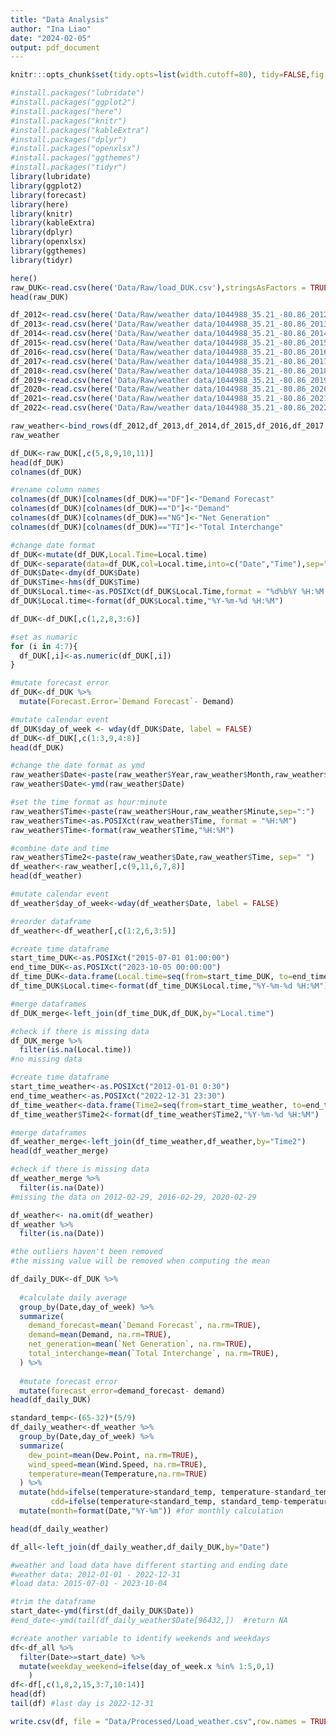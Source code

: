 ```yaml
---
title: "Data Analysis"
author: "Ina Liao"
date: "2024-02-05"
output: pdf_document
---
```



```r
knitr:::opts_chunk$set(tidy.opts=list(width.cutoff=80), tidy=FALSE,fig.align = "center", dev = "cairo_pdf", fig.pos = "H")
```

```r
#install.packages("lubridate")
#install.packages("ggplot2")
#install.packages("here")
#install.packages("knitr")
#install.packages("kableExtra")
#install.packages("dplyr")
#install.packages("openxlsx")
#install.packages("ggthemes")
#install.packages("tidyr")
library(lubridate)
library(ggplot2)
library(forecast) 
library(here)
library(knitr)
library(kableExtra)
library(dplyr)
library(openxlsx)
library(ggthemes)
library(tidyr)
```

```r
here()
raw_DUK<-read.csv(here('Data/Raw/load_DUK.csv'),stringsAsFactors = TRUE,skip=0,header=TRUE)
head(raw_DUK)
```
```r
df_2012<-read.csv(here('Data/Raw/weather data/1044988_35.21_-80.86_2012.csv'),skip=2,stringsAsFactors = TRUE)
df_2013<-read.csv(here('Data/Raw/weather data/1044988_35.21_-80.86_2013.csv'),skip=2,stringsAsFactors = TRUE)
df_2014<-read.csv(here('Data/Raw/weather data/1044988_35.21_-80.86_2014.csv'),skip=2,stringsAsFactors = TRUE)
df_2015<-read.csv(here('Data/Raw/weather data/1044988_35.21_-80.86_2015.csv'),skip=2,stringsAsFactors = TRUE)
df_2016<-read.csv(here('Data/Raw/weather data/1044988_35.21_-80.86_2016.csv'),skip=2,stringsAsFactors = TRUE)
df_2017<-read.csv(here('Data/Raw/weather data/1044988_35.21_-80.86_2017.csv'),skip=2,stringsAsFactors = TRUE)
df_2018<-read.csv(here('Data/Raw/weather data/1044988_35.21_-80.86_2018.csv'),skip=2,stringsAsFactors = TRUE)
df_2019<-read.csv(here('Data/Raw/weather data/1044988_35.21_-80.86_2019.csv'),skip=2,stringsAsFactors = TRUE)
df_2020<-read.csv(here('Data/Raw/weather data/1044988_35.21_-80.86_2020.csv'),skip=2,stringsAsFactors = TRUE)
df_2021<-read.csv(here('Data/Raw/weather data/1044988_35.21_-80.86_2021.csv'),skip=2,stringsAsFactors = TRUE)
df_2022<-read.csv(here('Data/Raw/weather data/1044988_35.21_-80.86_2022.csv'),skip=2,stringsAsFactors = TRUE)

raw_weather<-bind_rows(df_2012,df_2013,df_2014,df_2015,df_2016,df_2017,df_2018,df_2019,df_2020,df_2021,df_2022)
raw_weather
```

```r
df_DUK<-raw_DUK[,c(5,8,9,10,11)]
head(df_DUK)
colnames(df_DUK)

#rename column names 
colnames(df_DUK)[colnames(df_DUK)=="DF"]<-"Demand Forecast"
colnames(df_DUK)[colnames(df_DUK)=="D"]<-"Demand"
colnames(df_DUK)[colnames(df_DUK)=="NG"]<-"Net Generation"
colnames(df_DUK)[colnames(df_DUK)=="TI"]<-"Total Interchange"

#change date format 
df_DUK<-mutate(df_DUK,Local.Time=Local.time)
df_DUK<-separate(data=df_DUK,col=Local.time,into=c("Date","Time"),sep=" ") 
df_DUK$Date<-dmy(df_DUK$Date)
df_DUK$Time<-hms(df_DUK$Time)
df_DUK$Local.time<-as.POSIXct(df_DUK$Local.Time,format = "%d%b%Y %H:%M:%S")
df_DUK$Local.time<-format(df_DUK$Local.time,"%Y-%m-%d %H:%M")

df_DUK<-df_DUK[,c(1,2,8,3:6)]

#set as numaric
for (i in 4:7){
  df_DUK[,i]<-as.numeric(df_DUK[,i])
}

#mutate forecast error 
df_DUK<-df_DUK %>%
  mutate(Forecast.Error=`Demand Forecast`- Demand)

#mutate calendar event
df_DUK$day_of_week <- wday(df_DUK$Date, label = FALSE)
df_DUK<-df_DUK[,c(1:3,9,4:8)]
head(df_DUK)
```


```r
#change the date format as ymd
raw_weather$Date<-paste(raw_weather$Year,raw_weather$Month,raw_weather$Day,sep="-")
raw_weather$Date<-ymd(raw_weather$Date)

#set the time format as hour:minute
raw_weather$Time<-paste(raw_weather$Hour,raw_weather$Minute,sep=":")
raw_weather$Time<-as.POSIXct(raw_weather$Time, format = "%H:%M")
raw_weather$Time<-format(raw_weather$Time,"%H:%M")

#combine date and time
raw_weather$Time2<-paste(raw_weather$Date,raw_weather$Time, sep=" ")
df_weather<-raw_weather[,c(9,11,6,7,8)]
head(df_weather)

#mutate calendar event
df_weather$day_of_week<-wday(df_weather$Date, label = FALSE)

#reorder dataframe
df_weather<-df_weather[,c(1:2,6,3:5)]
```


```r
#create time dataframe
start_time_DUK<-as.POSIXct("2015-07-01 01:00:00")
end_time_DUK<-as.POSIXct("2023-10-05 00:00:00")
df_time_DUK<-data.frame(Local.time=seq(from=start_time_DUK, to=end_time_DUK, by="1 hour"))
df_time_DUK$Local.time<-format(df_time_DUK$Local.time,"%Y-%m-%d %H:%M")

#merge dataframes
df_DUK_merge<-left_join(df_time_DUK,df_DUK,by="Local.time")

#check if there is missing data
df_DUK_merge %>%
  filter(is.na(Local.time)) 
#no missing data
```

```r
#create time dataframe
start_time_weather<-as.POSIXct("2012-01-01 0:30")
end_time_weather<-as.POSIXct("2022-12-31 23:30")
df_time_weather<-data.frame(Time2=seq(from=start_time_weather, to=end_time_weather, by="1 hour"))
df_time_weather$Time2<-format(df_time_weather$Time2,"%Y-%m-%d %H:%M")

#merge dataframes
df_weather_merge<-left_join(df_time_weather,df_weather,by="Time2")
head(df_weather_merge)

#check if there is missing data
df_weather_merge %>%
  filter(is.na(Date)) 
#missing the data on 2012-02-29, 2016-02-29, 2020-02-29

df_weather<- na.omit(df_weather)
df_weather %>%
  filter(is.na(Date)) 
```


```r
#the outliers haven't been removed
#the missing value will be removed when computing the mean

df_daily_DUK<-df_DUK %>%
  
  #calculate daily average
  group_by(Date,day_of_week) %>%
  summarize(
    demand_forecast=mean(`Demand Forecast`, na.rm=TRUE),
    demand=mean(Demand, na.rm=TRUE),
    net_generation=mean(`Net Generation`, na.rm=TRUE),
    total_interchange=mean(`Total Interchange`, na.rm=TRUE),
  ) %>%
  
  #mutate forecast error 
  mutate(forecast_error=demand_forecast- demand)
head(df_daily_DUK)
```


```r
standard_temp<-(65-32)*(5/9)
df_daily_weather<-df_weather %>%
  group_by(Date,day_of_week) %>%
  summarize(
    dew_point=mean(Dew.Point, na.rm=TRUE),
    wind_speed=mean(Wind.Speed, na.rm=TRUE),
    temperature=mean(Temperature,na.rm=TRUE)
  ) %>%
  mutate(hdd=ifelse(temperature>standard_temp, temperature-standard_temp,0),
         cdd=ifelse(temperature<standard_temp, standard_temp-temperature,0)) %>%
  mutate(month=format(Date,"%Y-%m")) #for monthly calculation

head(df_daily_weather)
```

```r
df_all<-left_join(df_daily_weather,df_daily_DUK,by="Date")

#weather and load data have different starting and ending date 
#weather data: 2012-01-01 - 2022-12-31
#load data: 2015-07-01 - 2023-10-04

#trim the dataframe
start_date<-ymd(first(df_daily_DUK$Date))
#end_date<-ymd(tail(df_daily_weather$Date[96432,])  #return NA

#create another variable to identify weekends and weekdays
df<-df_all %>%
  filter(Date>=start_date) %>%
  mutate(weekday_weekend=ifelse(day_of_week.x %in% 1:5,0,1)
    )
df<-df[,c(1,8,2,15,3:7,10:14)]
head(df)
tail(df) #last day is 2022-12-31	
```

```r
write.csv(df, file = "Data/Processed/Load_weather.csv",row.names = TRUE)
```

